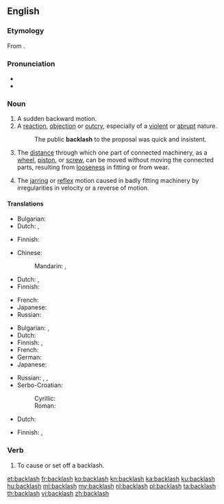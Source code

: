 {{wikipedia|dab=backlash (disambiguation)|backlash}}
==English==

===Etymology===
From {{compound|back|lash|lang=en}}.

===Pronunciation===
* {{IPA|/ˈbækˌlæʃ/|lang=en}}
* {{audio|en-us-backlash.ogg|Audio (US)|lang=en}}

===Noun===
{{en-noun|es}}

# A sudden backward motion.
# A [[reaction]], [[objection]] or [[outcry]], especially of a [[violent]] or [[abrupt]] nature.
#: The public '''backlash''' to the proposal was quick and insistent.
# {{context|mechanics|lang=en}} The [[distance]] through which one part of connected machinery, as a [[wheel]], [[piston]], or [[screw]], can be moved without moving the connected parts, resulting from [[loose]]ness in fitting or from wear.
# The [[jarring]] or [[reflex]] motion caused in badly fitting machinery by irregularities in velocity or a reverse of motion.

====Translations====
{{trans-top|sudden backward motion}}
* Bulgarian: {{t+|bg|ритане}}
* Dutch: {{t+|nl|tegenstroom}}, {{t+|nl|verzet}}
{{trans-mid}}
* Finnish: {{t|fi|takapotku}}
{{trans-bottom}}

{{trans-top|violent or abrubt reaction}}
* Chinese:
*: Mandarin: {{t+|cmn|反彈|sc=Hani}}, {{t|cmn|反弹|tr=fǎntán|sc=Hani}}
* Dutch: {{t+|nl|tegenstroom}}, {{t+|nl|verzet}}
* Finnish: {{t|fi|vastaisku}}
{{trans-mid}}
* French: {{t+|fr|retour de bâton|m}}
* Japanese: {{t|ja|バックラッシュ|tr=bakkurasshu|sc=Jpan}}
* Russian: {{qualifier|обра́тная}} {{t+|ru|реакция|f|tr=reákcjia}}
{{trans-bottom}}

{{trans-top|mechanical: distance of free movement between connected parts}}
* Bulgarian: {{t+|bg|луфт}}, {{t+|bg|хлабина}}
* Dutch: {{t|nl|speling}}
* Finnish: {{t|fi|välys}}, {{t|fi|klappi}}
* French: {{t+|fr|jeu|m}}
* German: {{t+|de|Spiel|n}}
* Japanese: {{t|ja|バックラッシュ|tr=bakkurasshu|sc=Jpan}}
{{trans-mid}}
* Russian: {{t|ru|мёртвый ход|m|tr=mjórtvyj xod}}, {{t+|ru|люфт|m|tr=ljuft}}, {{t+|ru|зазор|m|tr=zazór|sc=Cyrl}}
* Serbo-Croatian:
*: Cyrillic: {{t|sh|зазор|m}}
*: Roman: {{t|sh|zazor}}
{{trans-bottom}}

{{trans-top|jarring motion in badly fitting machinery}}
* Dutch: {{t|nl|speling}}
{{trans-mid}}
* Finnish: {{t|fi|välys}}, {{t|fi|klappi}}
{{trans-bottom}}

===Verb===
{{en-verb|backlashes|backlashing|backlashed}}

# To cause or set off a backlash.
#: {{rfquote-sense}}

[[et:backlash]]
[[fr:backlash]]
[[ko:backlash]]
[[kn:backlash]]
[[ka:backlash]]
[[ku:backlash]]
[[hu:backlash]]
[[ml:backlash]]
[[my:backlash]]
[[nl:backlash]]
[[pl:backlash]]
[[ta:backlash]]
[[th:backlash]]
[[vi:backlash]]
[[zh:backlash]]
